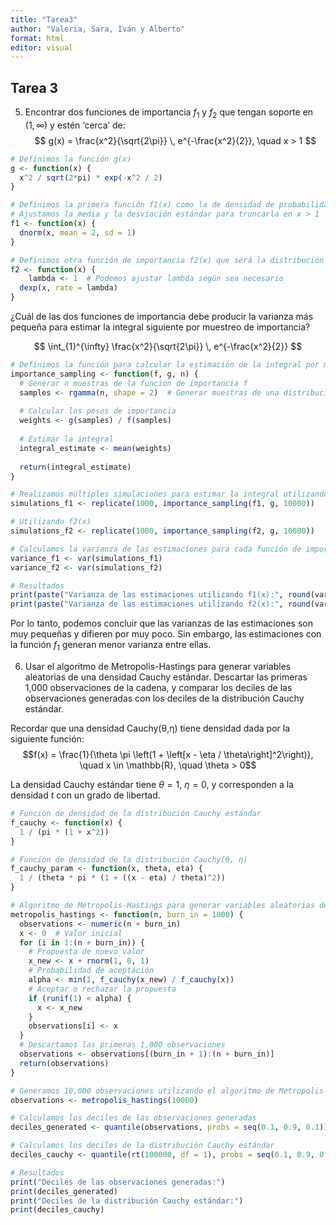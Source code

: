 ```yaml
---
title: "Tarea3"
author: "Valeria, Sara, Iván y Alberto"
format: html
editor: visual
---
```


## Tarea 3

5.  Encontrar dos funciones de importancia $f_1$ y $f_2$ que tengan soporte en $(1, ∞)$ y estén ‘cerca’ de: $$ g(x) = \frac{x^2}{\sqrt{2\pi}} \, e^{-\frac{x^2}{2}}, \quad x > 1 $$

```r
# Definimos la función g(x)
g <- function(x) {
  x^2 / sqrt(2*pi) * exp(-x^2 / 2)
}

# Definimos la primera función f1(x) como la de densidad de probabilidad de una distribución normal truncada
# Ajustamos la media y la desviación estándar para truncarla en x > 1
f1 <- function(x) {
  dnorm(x, mean = 2, sd = 1)
}

# Definimos otra función de importancia f2(x) que será la distribución exponencial con parámetro lambda
f2 <- function(x) {
    lambda <- 1  # Podemos ajustar lambda según sea necesario
  dexp(x, rate = lambda)
}
```

¿Cuál de las dos funciones de importancia debe producir la varianza más pequeña para estimar la integral siguiente por muestreo de importancia?

$$ \int_{1}^{\infty} \frac{x^2}{\sqrt{2\pi}} \, e^{-\frac{x^2}{2}} $$

```r
# Definimos la función para calcular la estimación de la integral por muestreo de importancia
importance_sampling <- function(f, g, n) {
  # Generar n muestras de la función de importancia f
  samples <- rgamma(n, shape = 2)  # Generar muestras de una distribución gamma para f2(x)
  
  # Calcular los pesos de importancia
  weights <- g(samples) / f(samples)
  
  # Estimar la integral
  integral_estimate <- mean(weights)
  
  return(integral_estimate)
}

# Realizamos múltiples simulaciones para estimar la integral utilizando f1(x)
simulations_f1 <- replicate(1000, importance_sampling(f1, g, 10000))

# Utilizando f2(x)
simulations_f2 <- replicate(1000, importance_sampling(f2, g, 10000))

# Calculamos la varianza de las estimaciones para cada función de importancia
variance_f1 <- var(simulations_f1)
variance_f2 <- var(simulations_f2)

# Resultados
print(paste("Varianza de las estimaciones utilizando f1(x):", round(variance_f1, 8)))
print(paste("Varianza de las estimaciones utilizando f2(x):", round(variance_f2, 8)))

```

Por lo tanto, podemos concluir que las varianzas de las estimaciones son muy pequeñas y difieren por muy poco. Sin embargo, las estimaciones con la función $f_1$ generan menor varianza entre ellas.

6.  Usar el algoritmo de Metropolis-Hastings para generar variables aleatorias de una densidad Cauchy estándar. Descartar las primeras 1,000 observaciones de la cadena, y comparar los deciles de las observaciones generadas con los deciles de la distribución Cauchy estándar.

Recordar que una densidad Cauchy(θ,η) tiene densidad dada por la siguiente función: $$f(x) = \frac{1}{\theta \pi \left(1 + \left[x - \eta / \theta\right]^2\right)}, \quad x \in \mathbb{R}, \quad \theta > 0$$

La densidad Cauchy estándar tiene $θ = 1$, $η = 0$, y corresponden a la densidad $t$ con un grado de libertad.

```r
# Función de densidad de la distribución Cauchy estándar
f_cauchy <- function(x) {
  1 / (pi * (1 + x^2))
}

# Función de densidad de la distribución Cauchy(θ, η)
f_cauchy_param <- function(x, theta, eta) {
  1 / (theta * pi * (1 + ((x - eta) / theta)^2))
}

# Algoritmo de Metropolis-Hastings para generar variables aleatorias de una densidad Cauchy estándar
metropolis_hastings <- function(n, burn_in = 1000) {
  observations <- numeric(n + burn_in)
  x <- 0  # Valor inicial
  for (i in 1:(n + burn_in)) {
    # Propuesta de nuevo valor
    x_new <- x + rnorm(1, 0, 1)
    # Probabilidad de aceptación
    alpha <- min(1, f_cauchy(x_new) / f_cauchy(x))
    # Aceptar o rechazar la propuesta
    if (runif(1) < alpha) {
      x <- x_new
    }
    observations[i] <- x
  }
  # Descartamos las primeras 1,000 observaciones
  observations <- observations[(burn_in + 1):(n + burn_in)]
  return(observations)
}

# Generamos 10,000 observaciones utilizando el algoritmo de Metropolis-Hastings
observations <- metropolis_hastings(10000)

# Calculamos los deciles de las observaciones generadas
deciles_generated <- quantile(observations, probs = seq(0.1, 0.9, 0.1))

# Calculamos los deciles de la distribución Cauchy estándar
deciles_cauchy <- quantile(rt(100000, df = 1), probs = seq(0.1, 0.9, 0.1))

# Resultados
print("Deciles de las observaciones generadas:")
print(deciles_generated)
print("Deciles de la distribución Cauchy estándar:")
print(deciles_cauchy)

```
